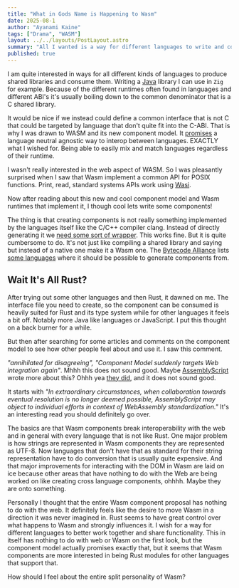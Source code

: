 ```yaml
---
title: "What in Gods Name is Happening to Wasm"
date: 2025-08-1
author: "Ayanami Kaine"
tags: ["Drama", "WASM"]
layout: ../../layouts/PostLayout.astro
summary: "All I wanted is a way for different languages to write and consume libraries, why I am now reading about WASM, its new component model and how it destroys the web."
published: true
---
```



I am quite interested in ways for all different kinds of languages to produce shared libraries and consume them. Writing a [Java](https://www.graalvm.org/latest/reference-manual/native-image/guides/build-native-shared-library/) library I can use in `Zig` for example. Because of the different runtimes often found in languages and different ABI's it's usually boiling down to the common denominator that is a C shared library.

It would be nice if we instead could define a common interface that is not C that could be targeted by language that don't quite fit into the C-ABI. That is why I was drawn to WASM and its new component model. It [promises](https://component-model.bytecodealliance.org/design/why-component-model.html) a language neutral agnostic way to interop between languages. EXACTLY what I wished for. Being able to easily mix and match languages regardless of their runtime.

I wasn't really interested in the web aspect of WASM. So I was pleasantly surprised when I saw that Wasm implement a common API for POSIX functions. Print, read, standard systems APIs work using [Wasi](https://wasi.dev/).

Now after reading about this new and cool component model and Wasm runtimes that implement it, I though cool lets write some components!

The thing is that creating components is not really something implemented by the languages itself like the C/C++ compiler clang. Instead of directly generating it we [need some sort of wrapper](https://component-model.bytecodealliance.org/language-support/c.html). This works fine. But it is quite cumbersome to do. It's not just like compiling a shared library and saying but instead of a native one make it a Wasm one. The [Bytecode Alliance](https://bytecodealliance.org/) lists [some languages](https://component-model.bytecodealliance.org/language-support.html) where it should be possible to generate components from.

## Wait It's All Rust?

After trying out some other languages and then Rust, it dawned on me. The interface file you need to create, so the component can be consumed is heavily suited for Rust and its type system while for other languages it feels a bit off. Notably more Java like languages or JavaScript. I put this thought on a back burner for a while.

But then after searching for some articles and comments on the component model to see how other people feel about and use it. I saw this comment. 

<HackerNews
    title="Introduction to WebAssembly Components"
    url="https://radu-matei.com/blog/intro-wasm-components/"
    author="goranmoomin"
    points={100}
    comments={59}
    hnUrl="https://news.ycombinator.com/item?id=29591071"
    comment='AssemblyScript maintainer here. Can confirm, other language communities have practically zero influence on the design. In fact, AS was present during "specification" and has been completely annihilated for disagreeing with what the chairing majority has come up with there. Its particularly ironic that the Component Model suddenly targets Web integration again, or that this is now coined "language neutral". In relation, the syntax is more of a minor detail.'
    commenter="dcode"
/>

*"annihilated for disagreeing", "Component Model suddenly targets Web integration again"*. Mhhh this does not sound good. Maybe [AssemblyScript](https://www.assemblyscript.org/) wrote more about this? Ohhh yea [they did](https://www.assemblyscript.org/standards-objections.html), and it does not sound good. 

It starts with *"In extraordinary circumstances, when collaboration towards eventual resolution is no longer deemed possible, AssemblyScript may object to individual efforts in context of WebAssembly standardization."* It's an interesting read you should definitely go over. 

The basics are that Wasm components break interoperability with the web and in general with every language that is not like Rust. One major problem is how strings are represented in Wasm components they are represented as UTF-8. Now languages that don't have that as standard for their string representation have to do conversion that is usually quite expensive. And that major improvements for interacting with the DOM in Wasm are laid on ice because other areas that have nothing to do with the Web are being worked on like creating cross language components, ohhhh. Maybe they are onto something.

Personally I thought that the entire Wasm component proposal has nothing to do with the web. It definitely feels like the desire to move Wasm in a direction it was never imagined in. Rust seems to have great control over what happens to Wasm and strongly influences it. I wish for a way for different languages to better work together and share functionality. This in itself has nothing to do with web or Wasm on the first look, but the component model actually promises exactly that, but it seems that Wasm components are more interested in being Rust modules for other languages that support that. 

How should I feel about the entire split personality of Wasm?
